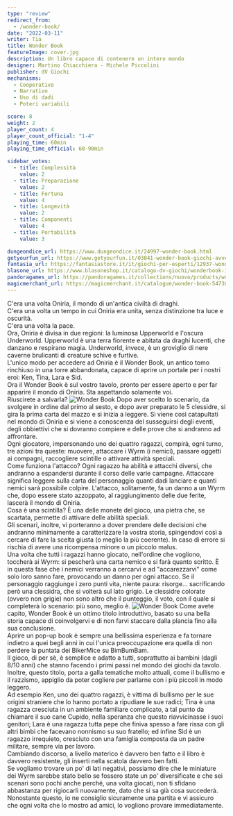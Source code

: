 ```yaml
---
type: "review"
redirect_from:
  - /wonder-book/
date: "2022-03-11"
writer: Tia
title: Wonder Book
featureImage: cover.jpg
description: Un libro capace di contenere un intero mondo
designer: Martino Chiacchiera - Michele Piccolini
publisher: dV Giochi
mechanisms:
  - Cooperativo
  - Narrativo
  - Uso di dadi
  - Poteri variabili

score: 8
weight: 2
player_count: 4
player_count_official: "1-4"
playing_time: 60min
playing_time_official: 60-90min

sidebar_votes:
  - title: Complessità
    value: 2
  - title: Preparazione
    value: 2
  - title: Fortuna
    value: 4
  - title: Longevità
    value: 2
  - title: Componenti
    value: 4
  - title: Portabilità
    value: 3

dungeondice_url: https://www.dungeondice.it/24997-wonder-book.html
getyourfun_url: https://www.getyourfun.it/03841-wonder-book-giochi-avventura.html
fantasia_url: https://fantasiastore.it/it/giochi-per-esperti/12937-wonder-book.html
blasone_url: https://www.blasoneshop.it/catalogo-dv-giochi/wonderbook-102-1118
pandoragames_url: https://pandoragames.it/collections/nuovo/products/wonder-book
magicmerchant_url: https://magicmerchant.it/catalogue/wonder-book-54730/
---
```


<Setting>
  C'era una volta Oniria, il mondo di un'antica civiltà di draghi.
  <br />
  C'era una volta un tempo in cui Oniria era unita, senza distinzione tra luce e
  oscurità.
  <br />
  C'era una volta la pace.
  <br />
  Ora, Oniria è divisa in due regioni: la luminosa Upperworld e l'oscura
  Underworld. Upperworld è una terra fiorente e abitata da draghi lucenti, che
  danzano e respirano magia. Underworld, invece, è un groviglio di nere caverne
  brulicanti di creature schive e furtive.
  <br />
  L'unico modo per accedere ad Oniria è il Wonder Book, un antico tomo rinchiuso
  in una torre abbandonata, capace di aprire un portale per i nostri eroi: Ken,
  Tina, Lara e Sid.
  <br />
  Ora il Wonder Book è sul vostro tavolo, pronto per essere aperto e per far
  apparire il mondo di Oniria. Sta aspettando solamente voi.
  <br />
  Riuscirete a salvarla?
</Setting>

<img src="./game1.jpg" alt="Wonder Book" />

<Rules>
  Dopo aver scelto lo scenario, da svolgere in ordine dal primo al sesto, e dopo
  aver preparato le 5 clessidre, si gira la prima carta del mazzo e si inizia a
  leggere. Si viene così catapultati nel mondo di Oniria e si viene a conoscenza
  del susseguirsi degli eventi, degli obbiettivi che si dovranno compiere e
  delle prove che si andranno ad affrontare.
  <br />
  Ogni giocatore, impersonando uno dei quattro ragazzi, compirà, ogni turno, tre
  azioni tra queste: muovere, attaccare i Wyrm (i nemici), passare oggetti ai
  compagni, raccogliere scintille o attivare attività speciali.
  <br />
  Come funziona l'attacco? Ogni ragazzo ha abilità e attacchi diversi, che
  andranno a espandersi durante il corso delle varie campagne. Attaccare
  significa leggere sulla carta del personaggio quanti dadi lanciare e quanti
  nemici sarà possibile colpire. L'attacco, solitamente, fa un danno a un Wyrm
  che, dopo essere stato azzoppato, al raggiungimento delle due ferite, lascerà
  il mondo di Oniria.
  <br />
  Cosa è una scintilla? È una delle monete del gioco, una pietra che, se
  scartata, permette di attivare delle abilità speciali.
  <br />
  Gli scenari, inoltre, vi porteranno a dover prendere delle decisioni che
  andranno minimamente a caratterizzare la vostra storia, spingendovi così a
  cercare di fare la scelta giusta (o meglio la più coerente). In caso di errore
  si rischia di avere una ricompensa minore o un piccolo malus.
  <br />
  Una volta che tutti i ragazzi hanno giocato, nell'ordine che vogliono,
  toccherà ai Wyrm: si pescherà una carta nemico e si farà quanto scritto. È in
  questa fase che i nemici verranno a cercarvi e ad "accarezzarvi" come solo
  loro sanno fare, provocando un danno per ogni attacco. Se il personaggio
  raggiunge i zero punti vita, niente paura: risorge... sacrificando però una
  clessidra, che si volterà sul lato grigio. Le clessidre colorate (ovvero non
  grigie) non sono altro che il punteggio, il voto, con il quale si completerà
  lo scenario: più sono, meglio è.
</Rules>

<img src="./game2.jpg" alt="Wonder Book" />

<Feedback>
  Come avete capito, Wonder Book è un ottimo titolo introduttivo, basato su una
  bella storia capace di coinvolgervi e di non farvi staccare dalla plancia fino
  alla sua conclusione.
  <br />
  Aprire un pop-up book è sempre una bellissima esperienza e fa tornare indietro
  a quei begli anni in cui l'unica preoccupazione era quella di non perdere la
  puntata dei BikerMice su BimBumBam.
  <br />
  Il gioco, di per sè, è semplice e adatto a tutti, soprattutto ai bambini
  (dagli 8/10 anni) che stanno facendo i primi passi nel mondo dei giochi da
  tavolo.
  <br />
  Inoltre, questo titolo, porta a galla tematiche molto attuali, come il
  bullismo e il razzismo, appiglio da poter cogliere per parlarne con i più
  piccoli in modo leggero.
  <br />
  Ad esempio Ken, uno dei quattro ragazzi, è vittima di bullismo per le sue
  origini straniere che lo hanno portato a ripudiare le sue radici; Tina è una
  ragazza cresciuta in un ambiente familiare complicato, a tal punto da chiamare
  il suo cane Cupido, nella speranza che questo riavvicinasse i suoi genitori;
  Lara è una ragazza tutta pepe che finiva spesso a fare rissa con gli altri
  bimbi che facevano nonnismo su suo fratello; ed infine Sid è un ragazzo
  irrequieto, cresciuto con una famiglia composta da un padre militare, sempre
  via per lavoro.
  <br />
  Cambiando discorso, a livello materico è davvero ben fatto e il libro è
  davvero resistente, gli inserti nella scatola davvero ben fatti.
  <br />
  Se vogliamo trovare un po' di lati negativi, possiamo dire che le miniature
  dei Wyrm sarebbe stato bello se fossero state un po' diversificate e che sei
  scenari sono pochi anche perché, una volta giocati, non ti sfidano abbastanza
  per rigiocarli nuovamente, dato che si sa già cosa succederà.
  <br />
  Nonostante questo, io ne consiglio sicuramente una partita e vi assicuro che
  ogni volta che lo mostro ad amici, lo vogliono provare immediatamente.
</Feedback>

<Instagram id="Ca9Y4lQDBNs" />
